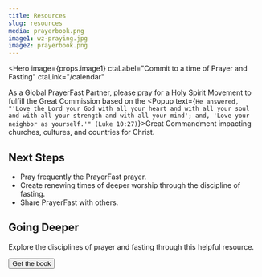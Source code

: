 ```yaml
---
title: Resources
slug: resources
media: prayerbook.png
image1: wz-praying.jpg
image2: prayerbook.png
---
```

<Hero
  image={props.image1}
  ctaLabel="Commit to a time of Prayer and Fasting"
  ctaLink="/calendar"
>
As a Global PrayerFast Partner, please pray for a Holy Spirit Movement to fulfill the <Popup text="All authority in heaven and on earth has been given to me. Therefore go and make disciples of all nations, baptizing them in the name of the Father and of the Son and of the Holy Spirit, and teaching them to obey everything I have commanded you. And surely I am with you always, to the very end of the age. (Matthew 28:18-20)">Great Commission</Popup> based on the <Popup text={`He answered, "'Love the Lord your God with all your heart and with all your soul and with all your strength and with all your mind'; and, 'Love your neighbor as yourself.'" (Luke 10:27)`}>Great Commandment</Popup> impacting churches, cultures, and countries for Christ.
</Hero>

<Row cols="2" className="md:grid-cols-2 text-white">

<Callout background="accent">

## Next Steps

- Pray frequently the <Popup text="Please pray for a Holy Spirit Movement to fulfill the Great Commission based on the Great Commandment impacting churches, cultures, and countries for Christ.">PrayerFast prayer</Popup>.
- Create renewing times of deeper worship through the discipline of <Popup text="Fasting helps us experience that “man shall not live by bread alone, but by every word that comes from the mouth of God.” (Matthew 4:4)">fasting.</Popup>
- Share PrayerFast with others.

<SocialShare />

</Callout>

<Callout background="secondary">

## Going Deeper

<ImageCard image={props.image2}>

Explore the disciplines of prayer and fasting through this helpful resource.

<Button to="https://www.amazon.com/Prayer-Fasting-Moving-Spirit-Churches/dp/1949921425/ref=sr_1_2?crid=HYWZMUFTN37P&keywords=prayer+and+fasting&qid=1658952220&sprefix=prayer+and+fasting%2Caps%2C96&sr=8-2">Get the book</Button>

</ImageCard>

</Callout>

</Row>

